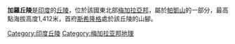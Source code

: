 '''加羅丘陵'''是[[印度|印度]]的[[丘陵|丘陵]]，位於該國東北部[[梅加拉亞邦|梅加拉亞邦]]，屬於[[帕凱山|帕凱山]]的一部分，最高點海拔高度1,412米，首府[[斯希隆格|斯希隆格]]處於該丘陵的山腳。

{{coord|25|30|N|90|20|E|region:IN_type:mountain_source:GNS-enwiki|display=title}}

{{India-geo-stub}}
[[Category:印度丘陵|Category:印度丘陵]]
[[Category:梅加拉亚邦地理|Category:梅加拉亚邦地理]]